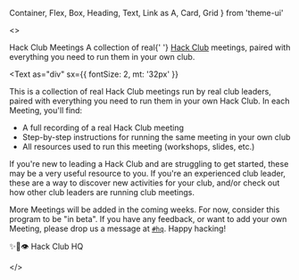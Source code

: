   Container,
  Flex,
  Box,
  Heading,
  Text,
  Link as A,
  Card,
  Grid
} from 'theme-ui'

<>
<Nav />
<Box
  as="header"
  sx={{
    bg: 'dark',
    textAlign: 'center',
    position: 'relative',
    overflow: 'hidden'
  }}
>
  <BGImg
    gradient="linear-gradient(rgba(0,0,0,0.25),rgba(0,0,0,0.625))"
    src="https://cloud-4h4lqhyqp-hack-club-bot.vercel.app/0screen_shot_2021-03-30_at_12.29.03_pm.png"
    width={2048}
    height={1170}
    alt="Screenshot of a Hack Club meeting running the Sound Galaxy workshop"
  />
  <Container
    variant="narrow"
    duration={768}
    sx={{ py: [5, 6], color: 'white', textShadow: 'card' }}
  >
    <Heading as="h1" variant="title" color="primary" mb={2}>
      Hack Club Meetings
    </Heading>
    <Container variant="copy">
      <Heading
        as="h2"
        variant="subtitle"
        sx={{ mt: 3, color: 'white' }}
      >
        A collection of real{' '}
        <A href="https://hackclub.com/">Hack Club</A> meetings, paired with everything you need to run them in your own club.
      </Heading>
    </Container>
  </Container>
</Box>

<Container variant="copy">

<Text
  as="div"
  sx={{
    fontSize: 2,
    mt: '32px'
  }}
>

This is a collection of real Hack Club meetings run by real club leaders, paired with everything you need to run them in your own Hack Club. In each Meeting, you'll find:

- A full recording of a real Hack Club meeting
- Step-by-step instructions for running the same meeting in your own club
- All resources used to run this meeting (workshops, slides, etc.)

If you're new to leading a Hack Club and are struggling to get started, these may be a very useful resource to you. If you're an experienced club leader, these are a way to discover new activities for your club, and/or check out how other club leaders are running club meetings.

More Meetings will be added in the coming weeks. For now, consider this program to be "in beta". If you have any feedback, or want to add your own Meeting, please drop us a message at [`#hq`](https://app.slack.com/client/T0266FRGM/C0C78SG9L). Happy hacking!

✨🚀👁 Hack Club HQ

</Text>

</Container>

<Container>

<MeetingList />

</Container>

<Footer />

</>
